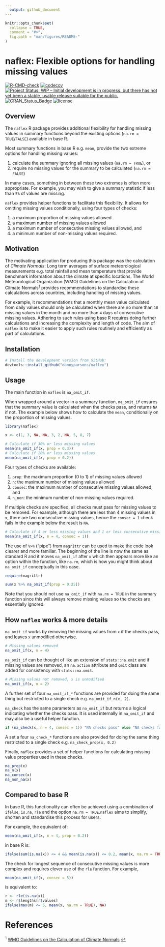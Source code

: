 ```yaml
---
  output: github_document
---
```


<!-- README.md is generated from README.Rmd. Please edit that file -->

```r
knitr::opts_chunk$set(
  collapse = TRUE,
  comment = "#>",
  fig.path = "man/figures/README-"
)
```

# naflex: Flexible options for handling missing values

<!-- badges: start -->
[![R-CMD-check](https://github.com/dannyparsons/naflex/actions/workflows/R-CMD-check.yaml/badge.svg)](https://github.com/dannyparsons/naflex/actions/workflows/R-CMD-check.yaml)
[![codecov](https://codecov.io/gh/dannyparsons/naflex/branch/master/graph/badge.svg?token=MSQKXE5UYR)](https://codecov.io/gh/dannyparsons/naflex)
[![Project Status: WIP – Initial development is in progress, but there has not yet been a stable, usable release suitable for the public.](https://www.repostatus.org/badges/latest/wip.svg)](https://www.repostatus.org/#wip)
[![CRAN_Status_Badge](https://www.r-pkg.org/badges/version/naflex)](https://cran.r-project.org/package=naflex)
[![license](https://img.shields.io/badge/license-LGPL (>= 3)-lightgrey.svg)](https://www.gnu.org/licenses/lgpl-3.0.en.html)
<!-- badges: end -->

## Overview

The `naflex` R package provides additional flexibility for handling missing values in summary functions beyond the existing options (`na.rm = TRUE`/`FALSE`) available in base R.

Most summary functions in base R e.g. `mean`, provide the two extreme options for handling missing values:

1. calculate the summary ignoring all missing values (`na.rm = TRUE`), or
2. require no missing values for the summary to be calculated (`na.rm = FALSE`)

In many cases, something in between these two extremes is often more appropriate. For example, you may wish to give a summary statistic if less than `5%` of values are missing.

`naflex` provides helper functions to facilitate this flexibility. It allows for omitting missing values conditionally, using four types of checks:

1. a maximum proportion of missing values allowed
2. a maximum number of missing values allowed
3. a maximum number of consecutive missing values allowed, and
4. a minimum number of non-missing values required.

## Motivation

The motivating application for producing this package was the calculation of *Climate Normals*: Long term averages of surface meteorological measurements e.g. total rainfall and mean temperature that provide benchmark information about the climate at specific locations. The World Meteorological Organization (WMO) Guidelines on the Calculation of Climate Normals<sup id="a1">[1](#f1)</sup> provides recommendations to standardise these calculations across countries, including handling of missing values.

For example, it recommendations that a monthly mean value calculated from daily values should only be calculated when there are no more than `10` missing values in the month and no more than `4` days of consecutive missing values. Adhering to such rules using base R requires doing further calculations and increasing the complexity and length of code. The aim of `naflex` is to make it easier to apply such rules routinely and efficiently as part of calculations.

## Installation

```r
# Install the development version from GitHub:
devtools::install_github("dannyparsons/naflex")
```

## Usage

The main function in `naflex` is `na_omit_if`. 

When wrapped around a vector in a summary function, `na_omit_if` ensures that the summary value is calculated when the checks pass, and returns `NA` if not. The example below shows how to calculate the `mean`, conditionally on the proportion of missing values.

```r
library(naflex)

x <- c(1, 3, NA, NA, 3, 2, NA, 5, 8, 7)

# Calculate if 30% or less missing values
mean(na_omit_if(x, prop = 0.3))
# Calculate if 20% or less missing values
mean(na_omit_if(x, prop = 0.2))
```

Four types of checks are available:

1. `prop`: the maximum proportion (0 to 1) of missing values allowed
2. `n`: the maximum number of missing values allowed
3. `consec`: the maximum number of consecutive missing values allowed, and
4. `n_non`: the minimum number of non-missing values required.

If multiple checks are specified, all checks must pass for missing values to be removed. For example, although there are less than 4 missing values in `x`, there are two consecutive missing values, hence the `consec = 1` check fails in the example below the result is `NA`.

```r
# Calculate if 4 or less missing values and 1 or less consecutive missing values 
mean(na_omit_if(x, n = 4, consec = 1))
```
The use of `%>%` ("pipe") from `magrittr` can be used to make the code look clearer and more familiar. The beginning of the line is now the same as standard R and it moves `na_omit_if` after `x` which then appears more like an option within the function, like `na.rm`, which is how you might think about `na_omit_if` conceptually in this case.

```r
require(magrittr)

sum(x %>% na_omit_if(prop = 0.25))
```

Note that you should not use `na_omit_if` with `na.rm = TRUE` in the summary function since this will always remove missing values so the checks are essentially ignored.

## How `naflex` works & more details

`na_omit_if` works by removing the missing values from `x` if the checks pass, and leaves `x` unmodified otherwise.

```r
# Missing values removed
na_omit_if(x, n = 4)
```
`na_omit_if` can be thought of like an extension of `stats::na.omit` and if missing values are removed, an `na.action` attribute and `omit` class are added for consistency with `stats::na.omit`.

```r
# Missing values not removed, x is unmodified
na_omit_if(x, n = 2)
```
A further set of four `na_omit_if_*` functions are provided for doing the same thing but restricted to a single check e.g. `na_omit_if_n(x, 2)`.

`na_check` has the same parameters as `na_omit_if` but returns a logical indicating whether the checks pass. It is used internally in `na_omit_if` and may also be a useful helper function. 

```r
if (na_check(x, n = 4, consec = 1)) "NA checks pass" else "NA checks fail"
```

A set a four `na_check_*` functions are also provided for doing the same thing restricted to a single check e.g. `na_check_prop(x, 0.2)`

Finally, `naflex` provides a set of helper functions for calculating missing value properties used in these checks.

```r
na_prop(x)
na_n(x)
na_consec(x)
na_non_na(x)
```

## Compared to base R

In base R, this functionality can often be achieved using a combination of `ifelse`, `is.na`, `rle` and the option `na.rm = TRUE`.`naflex` aims to simplify, shorten and standardise this process for users.

For example, the equivalent of:

```r
mean(na_omit_if(x, n = 4, prop = 0.2))
```

in base R is:

```r
ifelse(sum(is.na(x)) <= 4 && mean(is.na(x)) <= 0.2, mean(x, na.rm = TRUE), NA)
```

The check for longest sequence of consecutive missing values is more complex and requires clever use of the `rle` function. For example,

```r
mean(na_omit_if(x, consec = 5))
```

is equivalent to:

```r
r <- rle(is.na(x))
m <- r$lengths[r$values]
ifelse(max(m) <= 5, mean(x, na.rm = TRUE), NA)
```

# References
<sup id="f1">1</sup> <a href="https://library.wmo.int/index.php?lvl=notice_display&id=20130#.XljKS84zZnI">WMO Guidelines on the Calculation of Climate Normals</a> [↩](#a1)
